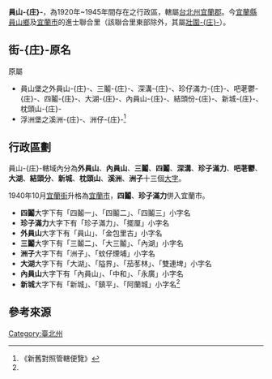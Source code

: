 {{About|台灣日治後期位於[[臺北州|臺北州]][[宜蘭郡|宜蘭郡]]的一個-{庄}-||員山 (消歧義)}}
'''員山-{庄}-'''，為1920年~1945年間存在之行政區，轄屬[[臺北州|台北州]][[宜蘭郡|宜蘭郡]]。今[[宜蘭縣|宜蘭縣]][[員山鄉|員山鄉]]及[[宜蘭市|宜蘭市]]的進士聯合里（該聯合里東部除外，其屬[[壯圍庄|壯圍-{庄}-]]）。

==街-{庄}-原名==
原屬
*員山堡之外員山-{庄}-、三鬮-{庄}-、深溝-{庄}-、珍仔滿力-{庄}-、吧荖鬱-{庄}-、四鬮-{庄}-、大湖-{庄}-、內員山-{庄}-、結頭份-{庄}-、新城-{庄}-、枕頭山-{庄}-
*浮洲堡之溪洲-{庄}-、洲仔-{庄}-<ref name="#1">《新舊對照管轄便覽》</ref>

==行政區劃==
員山-{庄}-轄域內分為'''外員山'''、'''內員山'''、'''三鬮'''、'''四鬮'''、'''深溝'''、'''珍子滿力'''、'''吧荖鬱'''、'''大湖'''、'''結頭分'''、'''新城'''、'''枕頭山'''、'''溪洲'''、'''洲子'''十三個[[大字_(行政區劃)|大字]]。

1940年10月[[宜蘭街|宜蘭街]]升格為[[宜蘭市|宜蘭市]]，'''四鬮'''、'''珍子滿力'''併入宜蘭市。

*'''四鬮'''大字下有「四鬮一」、「四鬮二」、「四鬮三」小字名
*'''珍子滿力'''大字下有「珍子滿力」、「擺厘」小字名
*'''外員山'''大字下有「員山」、「金包里古」小字名
*'''三鬮'''大字下有「三鬮二」、「大三鬮」、「內湖」小字名
*'''洲子'''大字下有「洲子」、「蚊仔煙埔」小字名
*'''大湖'''大字下有「大湖」、「隘界」、「茄苳林」、「雙連埤」小字名
*'''內員山'''大字下有「內員山」、「中和」、「永廣」小字名
*'''新城'''大字下有「新城」、「鎮平」、「阿蘭城」小字名<ref name="#1"/>

== 參考來源 ==
{{reflist}}

{{臺北州}}
[[Category:臺北州|Category:臺北州]]